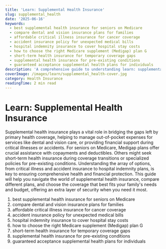 ```yaml
---
title: 'Learn: Supplemental Health Insurance'
slug: supplemental_health
date: '2025-06-16'
keywords:
  - best supplemental health insurance for seniors on Medicare
  - compare dental and vision insurance plans for families
  - affordable critical illness insurance for cancer coverage
  - accident insurance policy for unexpected medical bills
  - hospital indemnity insurance to cover hospital stay costs
  - how to choose the right Medicare supplement (Medigap) plan G
  - short-term health insurance for temporary coverage gaps
  - supplemental health insurance for pre-existing conditions
  - guaranteed acceptance supplemental health plans for individuals
description: 'A comprehensive guide to understanding learn: supplemental health insurance'
coverImage: /images/learn/supplemental_health-cover.jpg
category: Health Insurance
readingTime: 2 min read
---
```

# Learn: Supplemental Health Insurance


Supplemental health insurance plays a vital role in bridging the gaps left by primary health coverage, helping to manage out-of-pocket expenses for services like dental and vision care, or providing financial support during critical illnesses or accidents. For seniors on Medicare, Medigap plans offer crucial assistance with copayments and deductibles. Others might seek short-term health insurance during coverage transitions or specialized policies for pre-existing conditions. Understanding the array of options, from critical illness and accident insurance to hospital indemnity plans, is key to ensuring comprehensive health and financial protection. This guide will help you navigate the world of supplemental health insurance, compare different plans, and choose the coverage that best fits your family's needs and budget, offering an extra layer of security when you need it most.

1.  <Link href="/learn/supplemental_health">best supplemental health insurance for seniors on Medicare</Link>
2.  <Link href="/learn/supplemental_health">compare dental and vision insurance plans for families</Link>
3.  <Link href="/learn/supplemental_health">affordable critical illness insurance for cancer coverage</Link>
4.  accident insurance policy for unexpected medical bills
5.  hospital indemnity insurance to cover hospital stay costs
6.  <Link href="/learn/supplemental_health">how to choose the right Medicare supplement (Medigap) plan G</Link>
7.  short-term health insurance for temporary coverage gaps
8.  supplemental health insurance for pre-existing conditions
9.  <Link href="/learn/supplemental_health">guaranteed acceptance supplemental health plans for individuals</Link>
